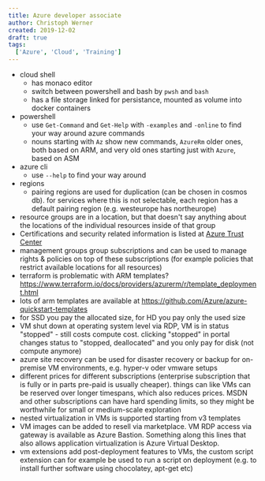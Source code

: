 ```yaml
---
title: Azure developer associate
author: Christoph Werner
created: 2019-12-02
draft: true
tags:
  ['Azure', 'Cloud', 'Training']
---
```


- cloud shell
  - has monaco editor
  - switch between powershell and bash by `pwsh` and `bash`
  - has a file storage linked for persistance, mounted as volume into docker containers
- powershell
  - use `Get-Command` and `Get-Help` with `-examples` and `-online` to find your way around azure commands
  - nouns starting with `Az` show new commands, `AzureRm` older ones, both based on ARM, and very old ones starting just with `Azure`, based on ASM
- azure cli
  - use `--help` to find your way around
- regions
  - pairing regions are used for duplication (can be chosen in cosmos db). for services where this is not selectable, each region has a default pairing region (e.g. westeurope has northeurope)
- resource groups are in a location, but that doesn't say anything about the locations of the individual resources inside of that group
- Certifications and security related information is listed at [Azure Trust Center](https://azure.microsoft.com/de-de/overview/trusted-cloud/)
- management groups group subscriptions and can be used to manage rights & policies on top of these subscriptions (for example policies that restrict available locations for all resources)
- terraform is problematic with ARM templates? https://www.terraform.io/docs/providers/azurerm/r/template_deployment.html
- lots of arm templates are available at https://github.com/Azure/azure-quickstart-templates
- for SSD you pay the allocated size, for HD you pay only the used size
- VM shut down at operating system level via RDP, VM is in status "stopped" - still costs compute cost. clicking "stopped" in portal changes status to "stopped, deallocated" and you only pay for disk (not compute anymore)
- azure site recovery can be used for disaster recovery or backup for on-premise VM environments, e.g. hyper-v oder vmware setups
- different prices for different subscriptions (enterprise subscription that is fully or in parts pre-paid is usually cheaper). things can like VMs can be reserved over longer timespans, which also reduces prices. MSDN and other subscriptions can have hard spending limits, so they might be worthwhile for small or medium-scale exploration
- nested virtualization in VMs is supported starting from v3 templates
- VM images can be added to resell via marketplace. VM RDP access via gateway is available as Azure Bastion. Something along this lines that also allows application virtualization is Azure Virtual Desktop.
- vm extensions add post-deployment features to VMs, the custom script extension can for example be used to run a script on deployment (e.g. to install further software using chocolatey, apt-get etc)
